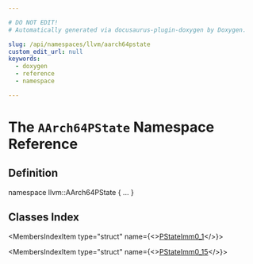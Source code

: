 ```yaml
---

# DO NOT EDIT!
# Automatically generated via docusaurus-plugin-doxygen by Doxygen.

slug: /api/namespaces/llvm/aarch64pstate
custom_edit_url: null
keywords:
  - doxygen
  - reference
  - namespace

---
```





# The `AArch64PState` Namespace Reference

<DoxygenPage pluginConfig={pluginConfig}>



## Definition

<CodeBlock>namespace llvm::AArch64PState &#123; ... &#125;</CodeBlock>

## Classes Index

<MembersIndex>

<MembersIndexItem
  type="struct"
  name={<><a href="/docs/api/structs/llvm/aarch64pstate/pstateimm0-1">PStateImm0_1</a></>}>
</MembersIndexItem>

<MembersIndexItem
  type="struct"
  name={<><a href="/docs/api/structs/llvm/aarch64pstate/pstateimm0-15">PStateImm0_15</a></>}>
</MembersIndexItem>

</MembersIndex>


</DoxygenPage>
